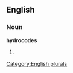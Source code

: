 ==English==

===Noun===
'''hydrocodes'''

# {{plural of|[[hydrocode]]}}

[[Category:English plurals]]